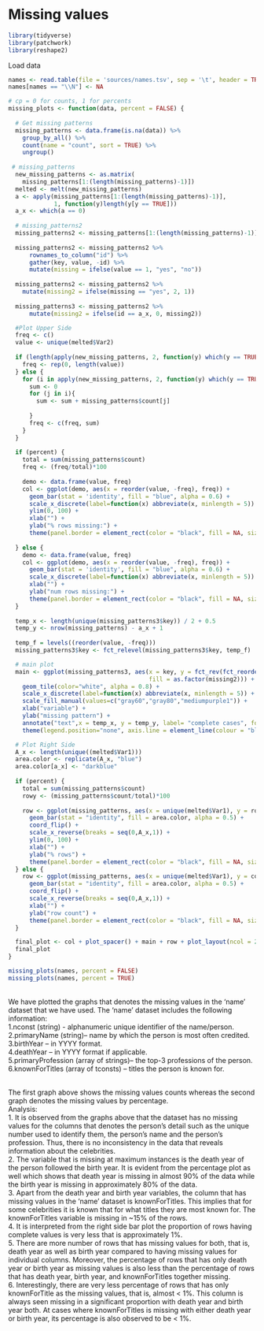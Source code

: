 # Missing values

```r
library(tidyverse)
library(patchwork)
library(reshape2)
```


Load data
```r
names <- read.table(file = 'sources/names.tsv', sep = '\t', header = TRUE, fill = TRUE)
names[names == "\\N"] <- NA
```

```r
# cp = 0 for counts, 1 for percents
missing_plots <- function(data, percent = FALSE) {
  
  # Get missing patterns
  missing_patterns <- data.frame(is.na(data)) %>%
    group_by_all() %>%
    count(name = "count", sort = TRUE) %>%
    ungroup()
  
 # missing_patterns
  new_missing_patterns <- as.matrix(
    missing_patterns[1:(length(missing_patterns)-1)])
  melted <- melt(new_missing_patterns)
  a <- apply(missing_patterns[1:(length(missing_patterns)-1)], 
             1, function(y)length(y[y == TRUE]))
  a_x <- which(a == 0)
  
  # missing_patterns2
  missing_patterns2 <- missing_patterns[1:(length(missing_patterns)-1)]
  
  missing_patterns2 <- missing_patterns2 %>% 
      rownames_to_column("id") %>% 
      gather(key, value, -id) %>% 
      mutate(missing = ifelse(value == 1, "yes", "no"))
  
  missing_patterns2 <- missing_patterns2 %>% 
    mutate(missing2 = ifelse(missing == "yes", 2, 1))
  
  missing_patterns3 <- missing_patterns2 %>% 
      mutate(missing2 = ifelse(id == a_x, 0, missing2))

  #Plot Upper Side
  freq <- c()
  value <- unique(melted$Var2)
  
  if (length(apply(new_missing_patterns, 2, function(y) which(y == TRUE))) == 0){
    freq <- rep(0, length(value))
  } else {
    for (i in apply(new_missing_patterns, 2, function(y) which(y == TRUE))){
      sum <- 0
      for (j in i){
        sum <- sum + missing_patterns$count[j]
        
      }
      freq <- c(freq, sum)
    }
  }
  
  if (percent) {
    total = sum(missing_patterns$count)
    freq <- (freq/total)*100
    
    demo <- data.frame(value, freq)
    col <- ggplot(demo, aes(x = reorder(value, -freq), freq)) +
      geom_bar(stat = 'identity', fill = "blue", alpha = 0.6) +
      scale_x_discrete(label=function(x) abbreviate(x, minlength = 5)) +
      ylim(0, 100) +
      xlab("") +
      ylab("% rows missing:") +
      theme(panel.border = element_rect(color = "black", fill = NA, size = 0.5))
    
  } else {
    demo <- data.frame(value, freq)
    col <- ggplot(demo, aes(x = reorder(value, -freq), freq)) +
      geom_bar(stat = 'identity', fill = "blue", alpha = 0.6) +
      scale_x_discrete(label=function(x) abbreviate(x, minlength = 5)) +
      xlab("") +
      ylab("num rows missing:") +
      theme(panel.border = element_rect(color = "black", fill = NA, size = 0.5))
  } 
  
  temp_x <- length(unique(missing_patterns3$key)) / 2 + 0.5
  temp_y <- nrow(missing_patterns) - a_x + 1
  
  temp_f = levels((reorder(value, -freq)))
  missing_patterns3$key <- fct_relevel(missing_patterns3$key, temp_f)

  # main plot
  main <- ggplot(missing_patterns3, aes(x = key, y = fct_rev(fct_reorder(missing_patterns3$id,as.integer(missing_patterns3$id))), 
                                        fill = as.factor(missing2))) +
    geom_tile(color="white", alpha = 0.8) +
    scale_x_discrete(label=function(x) abbreviate(x, minlength = 5)) +
    scale_fill_manual(values=c("gray60","gray80","mediumpurple1")) +
    xlab("variable") +
    ylab("missing pattern") +
    annotate("text",x = temp_x, y = temp_y, label= "complete cases", fontface = 1, color="black") +
    theme(legend.position="none", axis.line = element_line(colour = "black"))

  # Plot Right Side
  A_x <- length(unique((melted$Var1)))
  area.color <- replicate(A_x, "blue")
  area.color[a_x] <- "darkblue"
  
  if (percent) {
    total = sum(missing_patterns$count)
    rowy <- (missing_patterns$count/total)*100
    
    row <- ggplot(missing_patterns, aes(x = unique(melted$Var1), y = rowy)) +
      geom_bar(stat = "identity", fill = area.color, alpha = 0.5) +
      coord_flip() +
      scale_x_reverse(breaks = seq(0,A_x,1)) +
      ylim(0, 100) +
      xlab("") +
      ylab("% rows") +
      theme(panel.border = element_rect(color = "black", fill = NA, size = 0.5))
  } else {
    row <- ggplot(missing_patterns, aes(x = unique(melted$Var1), y = count)) +
      geom_bar(stat = "identity", fill = area.color, alpha = 0.5) +
      coord_flip() +
      scale_x_reverse(breaks = seq(0,A_x,1)) +
      xlab("") +
      ylab("row count") +
      theme(panel.border = element_rect(color = "black", fill = NA, size = 0.5))
  }

  final_plot <- col + plot_spacer() + main + row + plot_layout(ncol = 2,widths = c(5, 1),heights = c(1, 3))
  final_plot
}
```

```r
missing_plots(names, percent = FALSE)
missing_plots(names, percent = TRUE)
```
<br/>We have plotted the graphs that denotes the missing values in the 'name' dataset that we have used. The 'name' dataset includes the following information:<br/>
1.nconst (string) - alphanumeric unique identifier of the name/person.<br/>
2.primaryName (string)– name by which the person is most often credited.<br/>
3.birthYear – in YYYY format.<br/>
4.deathYear – in YYYY format if applicable.<br/>
5.primaryProfession (array of strings)– the top-3 professions of the person.<br/>
6.knownForTitles (array of tconsts) – titles the person is known for.<br/><br/>

The first graph above shows the missing values counts whereas the second graph denotes the missing values by percentage.<br/>
Analysis:<br/>
1. It is observed from the graphs above that the dataset has no missing values for the columns that denotes the person's detail such as the unique number used to identify them, the person's name and the person's profession. Thus, there is no inconsistency in the data that reveals information about the celebrities.<br/>
2. The variable that is missing at maximum instances is the death year of the person followed the birth year. It is evident from the percentage plot as well which shows that death year is missing in almost 90% of the data while the birth year is missing in approximately 80% of the data.<br/>
3. Apart from the death year and birth year variables, the column that has missing values in the 'name' dataset is knownForTitles. This implies that for some celebrities it is known that for what titles they are most known for. The knownForTitles variable is missing in ~15% of the rows.<br/>
4. It is interpreted from the right side bar plot the proportion of rows having complete values is very less that is approximately 1%.<br/>
5. There are more number of rows that has missing values for both, that is, death year as well as birth year compared to having missing values for individual columns. Moreover, the percentage of rows that has only death year or birth year as missing values is also less than the percentage of rows that has death year, birth year, and knownForTitles together missing.<br/>
6. Interestingly, there are very less percentage of rows that has only knownForTitle as the missing values, that is, almost < 1%. This column is always seen missing in a significant proportion with death year and birth year both. At cases where knownForTitles is missing with either death year or birth year, its percentage is also observed to be < 1%.<br/>
